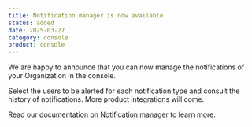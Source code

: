 ```yaml
---
title: Notification manager is now available
status: added
date: 2025-03-27
category: console
product: console
---
```


We are happy to announce that you can now manage the notifications of your Organization in the console. 

Select the users to be alerted for each notification type and consult the history of notifications. More product integrations will come.  

Read our [documentation on Notification manager](/account/how-to/manage-notifications#types-of-notifications) to learn more.

